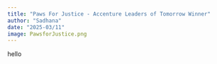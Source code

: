 ```yaml
---
title: "Paws For Justice - Accenture Leaders of Tomorrow Winner"
author: "Sadhana"
date: "2025-03/11"
image: PawsforJustice.png
---
```


hello
